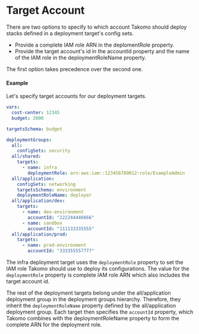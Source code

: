 # Target Account

There are two options to specify to which account Takomo should deploy stacks defined in a deployment target's config sets.

- Provide a complete IAM role ARN in the deplomentRole property.
- Provide the target account's id in the accountId property and the name of the IAM role in the deploymentRoleName property.

The first option takes precedence over the second one.

#### Example

Let's specify target accounts for our deployment targets.

```yaml title="deployment/targets.yml"
vars:
  cost-center: 12345
  budget: 2000

targetsSchema: budget

deploymentGroups:
  all:
    configSets: security
  all/shared:
    targets:
      - name: infra
        deploymentRole: arn:aws:iam::123456789012:role/ExampleAdmin
  all/application:
    configSets: networking
    targetsSchema: environment
    deploymentRoleName: deployer
  all/application/dev:
    targets:
      - name: dev-environment
        accountId: "222244446666"
      - name: sandbox
        accountId: "111133335555"
  all/application/prod:
    targets:
      - name: prod-environment
        accountId: "333355557777"
```

The infra deployment target uses the `deploymentRole` property to set the IAM role Takomo should use to deploy its configurations. The value for the `deploymentRole` property is complete IAM role ARN which also includes the target account id.

The rest of the deployment targets belong under the all/application deployment group in the deployment groups hierarchy. Therefore, they inherit the `deploymentRoleName` property defined by the all/application deployment group. Each target then specifies the `accountId` property, which Takomo combines with the deploymentRoleName property to form the complete ARN for the deployment role.